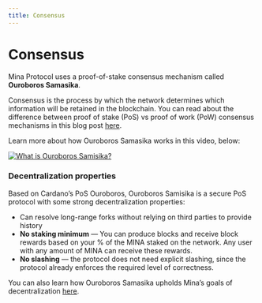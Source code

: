 ```yaml
---
title: Consensus
---
```


# Consensus

Mina Protocol uses a proof-of-stake consensus mechanism called **Ouroboros Samasika**. 

Consensus is the process by which the network determines which information will be retained in the blockchain. You can read about the difference between proof of stake (PoS) vs proof of work (PoW) consensus mechanisms in this blog post <a href="https://minaprotocol.com/blog/proof-of-work-vs-proof-of-stake">here</a>.

Learn more about how Ouroboros Samasika works in this video, below:

[![What is Ouroboros Samisika?](https://res.cloudinary.com/marcomontalbano/image/upload/v1661971904/video_to_markdown/images/youtube--NpjuGYcJICA-c05b58ac6eb4c4700831b2b3070cd403.jpg)](https://www.youtube.com/watch?v=NpjuGYcJICA "What is Ouroboros Samisika?")

### Decentralization properties
Based on Cardano’s PoS Ouroboros, Ouroboros Samisika is a secure PoS protocol with some strong decentralization properties: 

- Can resolve long-range forks without relying on third parties to provide history
- **No staking minimum** — You can produce blocks and receive block rewards based on your % of the MINA staked on the network. Any user with any amount of MINA can receive these rewards.
- **No slashing** — the protocol does not need explicit slashing, since the protocol already enforces the required level of correctness.

You can also learn how Ouroboros Samasika upholds Mina’s goals of decentralization <a href="https://minaprotocol.com/blog/how-ouroboros-samasika-upholds-minas-goals-of-decentralization">here</a>.
